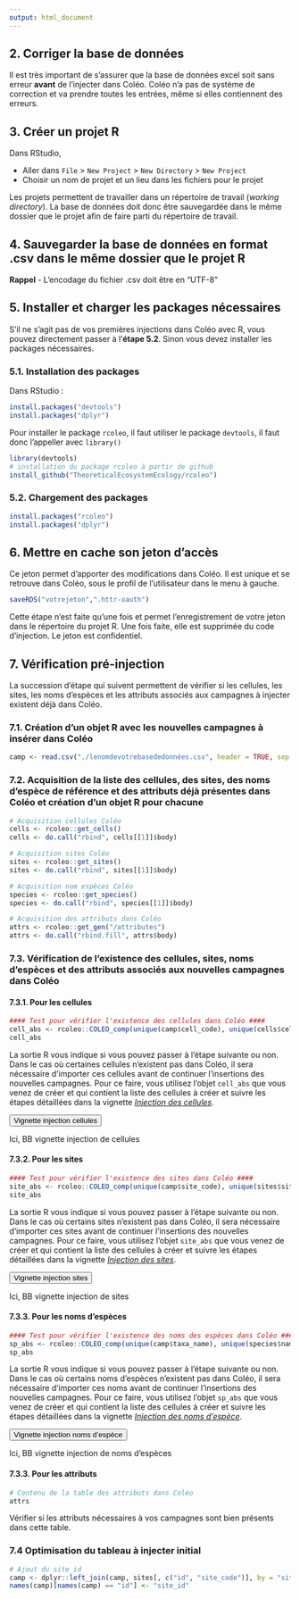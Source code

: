 ```yaml
---
output: html_document
---
```


## 2. Corriger la base de données

Il est très important de s'assurer que la base de données excel soit sans erreur **avant** de l'injecter dans Coléo. Coléo n'a pas de système de correction et va prendre toutes les entrées, même si elles contiennent des erreurs.


## 3. Créer un projet R

Dans RStudio,

* Aller dans `File` > `New Project` > `New Directory` > `New Project`
* Choisir un nom de projet et un lieu dans les fichiers pour le projet

Les projets permettent de travailler dans un répertoire de travail (*working directory*). La base de données doit donc être sauvegardée dans le même dossier que le projet afin de faire parti du répertoire de travail.

## 4. Sauvegarder la base de données en format .csv dans le même dossier que le projet R

<div class = "blue">

**Rappel** - L'encodage du fichier .csv doit être en "UTF-8"

</div>

## 5. Installer et charger les packages nécessaires

S'il ne s'agit pas de vos premières injections dans Coléo avec R, vous pouvez directement passer à l'**étape 5.2**. Sinon vous devez installer les packages nécessaires. 

### 5.1. Installation des packages

Dans RStudio :

```r
install.packages("devtools")
install.packages("dplyr")
```

Pour installer le package `rcoleo`, il faut utiliser le package `devtools`, il faut donc l'appeller avec `library()`

```r
library(devtools)
# installation du package rcoleo à partir de github
install_github("TheoreticalEcosystemEcology/rcoleo") 
```

### 5.2. Chargement des packages

```r
install.packages("rcoleo")
install.packages("dplyr")
```

## 6. Mettre en cache son jeton d'accès

Ce jeton permet d'apporter des modifications dans Coléo. Il est unique et se retrouve dans Coléo, sous le profil de l'utilisateur dans le menu à gauche.

```r
saveRDS("votrejeton",".httr-oauth")
```

Cette étape n'est faite qu'une fois et permet l'enregistrement de votre jeton dans le répertoire du projet R. Une fois faite, elle est supprimée du code d'injection. Le jeton est confidentiel.


## 7. Vérification pré-injection

La succession d'étape qui suivent permettent de vérifier si les cellules, les sites, les noms d'espèces et les attributs associés aux campagnes à injecter existent déjà dans Coléo.

### 7.1. Création d'un objet R avec les nouvelles campagnes à insérer dans Coléo

```r
camp <- read.csv("./lenomdevotrebasededonnées.csv", header = TRUE, sep = ',', stringsAsFactors = FALSE, encoding = "UTF-8") # l'encoding UTF-8 permet de garder les accents
```
### 7.2. Acquisition de la liste des cellules, des sites, des noms d'espèce de référence et des attributs déjà présentes dans Coléo et création d'un objet R pour chacune

```r
# Acquisition cellules Coléo
cells <- rcoleo::get_cells()
cells <- do.call("rbind", cells[[1]]$body)

# Acquisition sites Coléo
sites <- rcoleo::get_sites()
sites <- do.call("rbind", sites[[1]]$body)

# Acquisition nom espèces Coléo
species <- rcoleo::get_species()
species <- do.call("rbind", species[[1]]$body)

# Acquisition des attributs dans Coléo
attrs <- rcoleo::get_gen("/attributes")
attrs <- do.call("rbind.fill", attrs$body)
```

### 7.3. Vérification de l'existence des cellules, sites, noms d'espèces et des attributs associés aux nouvelles campagnes dans Coléo

#### 7.3.1. Pour les cellules

```r
#### Test pour vérifier l'existence des cellules dans Coléo ####
cell_abs <- rcoleo::COLEO_comp(unique(camp$cell_code), unique(cells$cell_code))
cell_abs
```

La sortie R vous indique si vous pouvez passer à l'étape suivante ou non. Dans le cas où certaines cellules n'existent pas dans Coléo, il sera nécessaire d'importer ces cellules avant de continuer l'insertions des nouvelles campagnes. Pour ce faire, vous utilisez l'objet `cell_abs` que vous venez de créer et qui contient la liste des cellules à créer et suivre les étapes détaillées dans la vignette [*Injection des cellules*](https://reseaubiodiversitequebec.github.io/rcoleo/articles/injection-cellules.html).

<script>
function myFunction1() {
    var x = document.getElementById("myDIV_cells");
    if (x.style.display === "none") {
        x.style.display = "block";
    } else {
        x.style.display = "none";
    }
}
</script>
 
<button onclick="myFunction1()">Vignette injection cellules</button>
 
<div id="myDIV_cells">
Ici, BB vignette injection de cellules
 
</div>

<script>
document.getElementById("myDIV_cells").style.display ="none"
</script>

#### 7.3.2. Pour les sites

```r
#### Test pour vérifier l'existence des sites dans Coléo ####
site_abs <- rcoleo::COLEO_comp(unique(camp$site_code), unique(sites$site_code))
site_abs
```

La sortie R vous indique si vous pouvez passer à l'étape suivante ou non. Dans le cas où certains sites n'existent pas dans Coléo, il sera nécessaire d'importer ces sites avant de continuer l'insertions des nouvelles campagnes. Pour ce faire, vous utilisez l'objet `site_abs` que vous venez de créer et qui contient la liste des cellules à créer et suivre  les étapes détaillées dans la vignette [*Injection des sites*](injection-sites.html).

<script>
function myFunction2() {
    var x = document.getElementById("myDIV_sites");
    if (x.style.display === "none") {
        x.style.display = "block";
    } else {
        x.style.display = "none";
    }
}
</script>
 
<button onclick="myFunction2()">Vignette injection sites</button>
 
<div id="myDIV_sites">
Ici, BB vignette injection de sites
</div>

<script>
document.getElementById("myDIV_sites").style.display ="none"
</script>

#### 7.3.3. Pour les noms d'espèces

```r
#### Test pour vérifier l'existence des noms des espèces dans Coléo ####
sp_abs <- rcoleo::COLEO_comp(unique(camp$taxa_name), unique(species$name))
sp_abs
```

La sortie R vous indique si vous pouvez passer à l'étape suivante ou non. Dans le cas où certains noms d'espèces n'existent pas dans Coléo, il sera nécessaire d'importer ces noms avant de continuer l'insertions des nouvelles campagnes. Pour ce faire, vous utilisez l'objet `sp_abs` que vous venez de créer et qui contient la liste des cellules à créer et suivre  les étapes détaillées dans la vignette [*Injection des noms d'espèce*](injection-taxa.html).

<script>
function myFunction3() {
    var x = document.getElementById("myDIV_taxa");
    if (x.style.display === "none") {
        x.style.display = "block";
    } else {
        x.style.display = "none";
    }
}
</script>
 
<button onclick="myFunction3()">Vignette injection noms d'espèce</button>
 
<div id="myDIV_taxa">
Ici, BB vignette injection de noms d'espèces
 
</div>

<script>
document.getElementById("myDIV_taxa").style.display ="none"
</script>

#### 7.3.3. Pour les attributs

```r
# Contenu de la table des attributs dans Coléo
attrs
```
Vérifier si les attributs nécessaires à vos campagnes sont bien présents dans cette table.


### 7.4 Optimisation du tableau à injecter initial

```r
# Ajout du site_id
camp <- dplyr::left_join(camp, sites[, c("id", "site_code")], by = "site_code")
names(camp)[names(camp) == "id"] <- "site_id"
```


